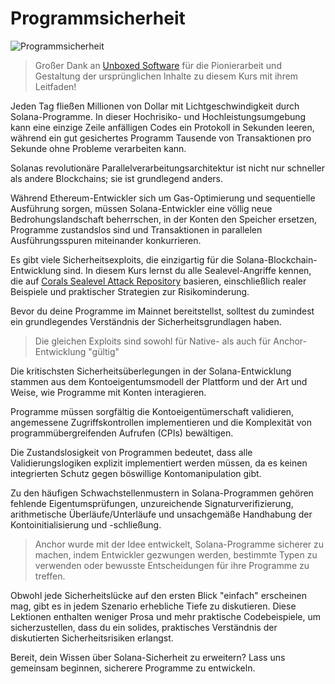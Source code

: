
# Programmsicherheit

![Programmsicherheit](/graphics/course-banners/program-security.png)

> Großer Dank an [Unboxed Software](https://x.com/unboxedsoftware) für die Pionierarbeit und Gestaltung der ursprünglichen Inhalte zu diesem Kurs mit ihrem Leitfaden! 

Jeden Tag fließen Millionen von Dollar mit Lichtgeschwindigkeit durch Solana-Programme. In dieser Hochrisiko- und Hochleistungsumgebung kann eine einzige Zeile anfälligen Codes ein Protokoll in Sekunden leeren, während ein gut gesichertes Programm Tausende von Transaktionen pro Sekunde ohne Probleme verarbeiten kann.

Solanas revolutionäre Parallelverarbeitungsarchitektur ist nicht nur schneller als andere Blockchains; sie ist grundlegend anders. 

Während Ethereum-Entwickler sich um Gas-Optimierung und sequentielle Ausführung sorgen, müssen Solana-Entwickler eine völlig neue Bedrohungslandschaft beherrschen, in der Konten den Speicher ersetzen, Programme zustandslos sind und Transaktionen in parallelen Ausführungsspuren miteinander konkurrieren.

Es gibt viele Sicherheitsexploits, die einzigartig für die Solana-Blockchain-Entwicklung sind. In diesem Kurs lernst du alle Sealevel-Angriffe kennen, die auf [Corals Sealevel Attack Repository](https://github.com/coral-xyz/sealevel-attacks) basieren, einschließlich realer Beispiele und praktischer Strategien zur Risikominderung.

Bevor du deine Programme im Mainnet bereitstellst, solltest du zumindest ein grundlegendes Verständnis der Sicherheitsgrundlagen haben.

> Die gleichen Exploits sind sowohl für Native- als auch für Anchor-Entwicklung "gültig"

<ArticleSection name="Einführung in die Programmsicherheit" id="introduction-to-program-security" level="h2" />

Die kritischsten Sicherheitsüberlegungen in der Solana-Entwicklung stammen aus dem Kontoeigentumsmodell der Plattform und der Art und Weise, wie Programme mit Konten interagieren. 

Programme müssen sorgfältig die Kontoeigentümerschaft validieren, angemessene Zugriffskontrollen implementieren und die Komplexität von programmübergreifenden Aufrufen (CPIs) bewältigen. 

Die Zustandslosigkeit von Programmen bedeutet, dass alle Validierungslogiken explizit implementiert werden müssen, da es keinen integrierten Schutz gegen böswillige Kontomanipulation gibt.

Zu den häufigen Schwachstellenmustern in Solana-Programmen gehören fehlende Eigentumsprüfungen, unzureichende Signaturverifizierung, arithmetische Überläufe/Unterläufe und unsachgemäße Handhabung der Kontoinitialisierung und -schließung.

> Anchor wurde mit der Idee entwickelt, Solana-Programme sicherer zu machen, indem Entwickler gezwungen werden, bestimmte Typen zu verwenden oder bewusste Entscheidungen für ihre Programme zu treffen.

Obwohl jede Sicherheitslücke auf den ersten Blick "einfach" erscheinen mag, gibt es in jedem Szenario erhebliche Tiefe zu diskutieren. Diese Lektionen enthalten weniger Prosa und mehr praktische Codebeispiele, um sicherzustellen, dass du ein solides, praktisches Verständnis der diskutierten Sicherheitsrisiken erlangst.

Bereit, dein Wissen über Solana-Sicherheit zu erweitern? Lass uns gemeinsam beginnen, sicherere Programme zu entwickeln.
